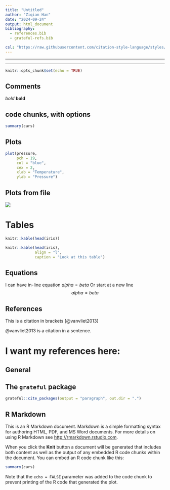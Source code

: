 ```yaml
---
title: "Untitled"
author: "Ziqian Han"
date: "2024-09-24"
output: html_document
bibliography: 
  - references.bib
  - grateful-refs.bib

csl: "https://raw.githubusercontent.com/citation-style-language/styles/master/ecology-letters.csl"
---
```


------------------------------------------------------------------------

------------------------------------------------------------------------

```r
knitr::opts_chunk$set(echo = TRUE)
```

## Comments

<!--comments-->

*bold* **bold**

## code chunks, with options

```r
summary(cars)
```

## Plots

```r
plot(pressure,
     pch = 19,
     col = "blue",
     cex = 2,
     xlab = "Temperature",
     ylab = "Pressure")
```

## Plots from file

![](../03_figs/plot.png)

# Tables

```r
knitr::kable(head(iris))
```

```r
knitr::kable(head(iris),
             align = "l",
             caption = "Look at this table")
```

## Equations

I can have in-line equation $alpha=beta$ Or start at a new line $$alpha=beta$$

## References

This is a citation in brackets [@vanvliet2013]

@vanvliet2013 is a citation in a sentence.

# I want my references here:

::: {#refs}
:::

## General

## The `grateful` package

```r
grateful::cite_packages(output = "paragraph", out.dir = ".")

```

## R Markdown

This is an R Markdown document. Markdown is a simple formatting syntax for authoring HTML, PDF, and MS Word documents. For more details on using R Markdown see <http://rmarkdown.rstudio.com>.

When you click the **Knit** button a document will be generated that includes both content as well as the output of any embedded R code chunks within the document. You can embed an R code chunk like this:

```r
summary(cars)
```

Note that the `echo = FALSE` parameter was added to the code chunk to prevent printing of the R code that generated the plot.
